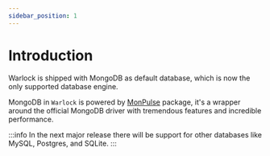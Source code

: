 ```yaml
---
sidebar_position: 1
---
```


# Introduction

Warlock is shipped with MongoDB as default database, which is now the only supported database engine.

MongoDB in `Warlock` is powered by [MonPulse](./../../monpulse/getting-started/introduction) package, it's a wrapper around the official MongoDB driver with tremendous features and incredible performance.

:::info
In the next major release there will be support for other databases like MySQL, Postgres, and SQLite.
:::
